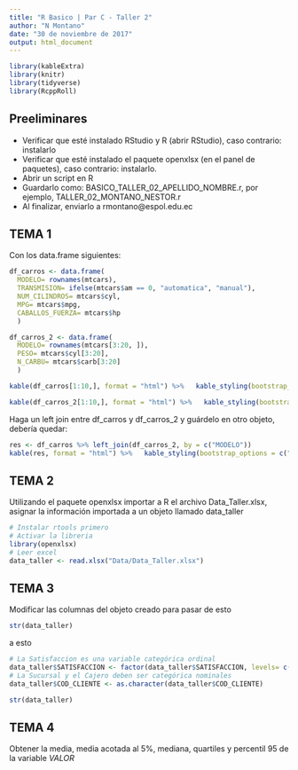 ```yaml
---
title: "R Basico | Par C - Taller 2"
author: "N Montano"
date: "30 de noviembre de 2017"
output: html_document
---
```



```r
library(kableExtra)
library(knitr)
library(tidyverse)
library(RcppRoll)
```



## Preeliminares

- Verificar que esté instalado RStudio y R (abrir RStudio), caso contrario: instalarlo
- Verificar que esté instalado el paquete openxlsx (en el panel de paquetes), caso contrario: instalarlo. 
- Abrir un script en R
- Guardarlo como: BASICO_TALLER_02_APELLIDO_NOMBRE.r, por ejemplo, TALLER_02_MONTANO_NESTOR.r
- Al finalizar, enviarlo a rmontano@espol.edu.ec



## TEMA 1

Con los data.frame siguientes:

```r
df_carros <- data.frame(
  MODELO= rownames(mtcars),
  TRANSMISION= ifelse(mtcars$am == 0, "automatica", "manual"),
  NUM_CILINDROS= mtcars$cyl, 
  MPG= mtcars$mpg,
  CABALLOS_FUERZA= mtcars$hp
  )

df_carros_2 <- data.frame(
  MODELO= rownames(mtcars[3:20, ]), 
  PESO= mtcars$cyl[3:20],
  N_CARBU= mtcars$carb[3:20]
  )


```


```r
kable(df_carros[1:10,], format = "html") %>%   kable_styling(bootstrap_options = c("striped", "hover", "condensed", "responsive"))

```



```r
kable(df_carros_2[1:10,], format = "html") %>%   kable_styling(bootstrap_options = c("striped", "hover", "condensed", "responsive"))

```


Haga un left join entre df_carros y df_carros_2 y guárdelo en otro objeto, debería quedar:



```r
res <- df_carros %>% left_join(df_carros_2, by = c("MODELO")) 
kable(res, format = "html") %>%   kable_styling(bootstrap_options = c("striped", "hover", "condensed", "responsive"))
```





## TEMA 2


Utilizando el paquete openxlsx importar a R el archivo Data_Taller.xlsx, asignar la información importada a un objeto llamado data_taller

```r
# Instalar rtools primero
# Activar la libreria
library(openxlsx)
# Leer excel
data_taller <- read.xlsx("Data/Data_Taller.xlsx")

```


## TEMA 3


Modificar las columnas del objeto creado para pasar de esto

```r
str(data_taller)
```

a esto


```r
# La Satisfaccion es una variable categórica ordinal
data_taller$SATISFACCION <- factor(data_taller$SATISFACCION, levels= c('Muy Malo', 'Malo', 'Regular', 'Bueno', 'Muy Bueno'))
# La Sucursal y el Cajero deben ser categórica nominales
data_taller$COD_CLIENTE <- as.character(data_taller$COD_CLIENTE)

```


```r
str(data_taller)
```




## TEMA 4

Obtener la media, media acotada al 5%, mediana, quartiles y percentil 95 de la variable *VALOR*